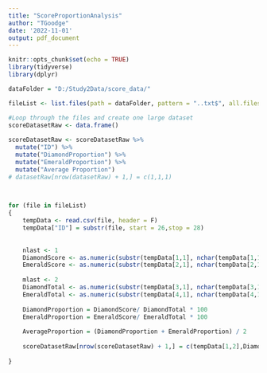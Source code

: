 ```yaml
---
title: "ScoreProportionAnalysis"
author: "TGoodge"
date: '2022-11-01'
output: pdf_document
---
```


```r
knitr::opts_chunk$set(echo = TRUE)
library(tidyverse)
library(dplyr)


```


```r

dataFolder = "D:/Study2Data/score_data/"

fileList <- list.files(path = dataFolder, pattern = "..txt$", all.files = TRUE, full.names = TRUE, recursive = TRUE) 
```

```r
#Loop through the files and create one large dataset
scoreDatasetRaw <- data.frame() 
  
scoreDatasetRaw <- scoreDatasetRaw %>% 
  mutate("ID") %>% 
  mutate("DiamondProportion") %>% 
  mutate("EmeraldProportion") %>% 
  mutate("Average Proportion")
# datasetRaw[nrow(datasetRaw) + 1,] = c(1,1,1)
  


for (file in fileList)
{
    tempData <- read.csv(file, header = F)
    tempData["ID"] = substr(file, start = 26,stop = 28)
    
    
    nlast <- 1
    DiamondScore <- as.numeric(substr(tempData[1,1], nchar(tempData[1,1]) - nlast, nchar(tempData[1,1])))
    EmeraldScore <- as.numeric(substr(tempData[2,1], nchar(tempData[2,1]) - nlast, nchar(tempData[2,1])))
  
    mlast <- 2
    DiamondTotal <- as.numeric(substr(tempData[3,1], nchar(tempData[3,1]) - mlast, nchar(tempData[3,1])))
    EmeraldTotal <- as.numeric(substr(tempData[4,1], nchar(tempData[4,1]) - mlast, nchar(tempData[4,1])))
    
    DiamondProportion = DiamondScore/ DiamondTotal * 100
    EmeraldProportion = EmeraldScore/ EmeraldTotal * 100
    
    AverageProportion = (DiamondProportion + EmeraldProportion) / 2
    
    scoreDatasetRaw[nrow(scoreDatasetRaw) + 1,] = c(tempData[1,2],DiamondProportion,EmeraldProportion, AverageProportion)
  
}
```


